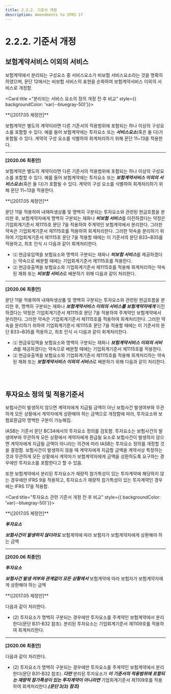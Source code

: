 ```yaml
---
title: 2.2.2. 기준서 개정
description: Amendments to IFRS 17
---
```


# 2.2.2. 기준서 개정

## 보험계약서비스 이외의 서비스&#x20;

보험계약에서 분리되는 구성요소 중 서비스요소가 비보험 서비스요소라는 것을 명확히 하였으며, 문단 12에서는 비보험 서비스의 표현을 순화하여 보험계약서비스 이외의 서비스로 개정함.&#x20;


<Card title ="분리되는 서비스 요소의 정의 개정 전·후 비교" style={{ backgroundColor: 'var(--bluegray-50)'}}>

<Accordion activeIndex={[]}>
<AccordionTab header="문단 10"  leftIcon="pi pi-calendar mr-2">
 **\[2017.05 제정안]**

보험계약은 별도의 계약이라면 다른 기준서의 적용범위에 포함되는 하나 이상의 구성요소를 포함할 수 있다. 예를 들어 보험계약에는 투자요소 또는 ***서비스요소***(혹은 둘 다)가 포함될 수 있다. 계약의 구성 요소를 식별하여 회계처리하기 위해 문단 11\~13을 적용한다.

---

 **\[2020.06 최종안]**

보험계약은 별도의 계약이라면 다른 기준서의 적용범위에 포함되는 하나 이상의 구성요소를 포함할 수 있다. 예를 들어 보험계약에는 투자요소 또는 ***보험계약서비스 이외의 서비스요소***(혹은 둘 다)가 포함될 수 있다. 계약의 구성 요소를 식별하여 회계처리하기 위해 문단 11\~13을 적용한다.
</AccordionTab>

<AccordionTab header="문단 12"  leftIcon="pi pi-calendar mr-2">
 **\[2017.05 제정안]**

문단 11을 적용하여 내재파생상품 및 명백히 구분되는 투자요소와 관련된 현금흐름을 분리한 후, 보험계약자에게 명백히 구분되는 재화나 ***비보험 서비스***를 이전하겠다는 약정은 기업회계기준서 제1115호 문단 7을 적용하여 주계약인 보험계약에서 분리한다. 그러한 약속은 기업회계기준서 제1115호를 적용하여 회계처리한다. 그러한 약속을 분리하기 위하여 기업회계기준서 제1115호 문단 7을 적용할 때에는 이 기준서의 문단 B33\~B35를 적용하고, 최초 인식 시 다음과 같이 회계처리한다. &#x20;

* ⑴ 현금유입액을 보험요소와 명백히 구분되는 재화나 ***비보험 서비스***를 제공하겠다는 약속으로 배분할 때에는 기업회계기준서 제1115호를 적용한다.
* ⑵ 현금유출액을 보험요소와 기업회계기준서 제1115호를 적용해 회계처리하는 약속된 재화 또는 ***비보험 서비스***로 배분하기 위해 다음과 같이 처리한다.

---

 **\[2020.06 최종안]**&#x20;

문단 11을 적용하여 내재파생상품 및 명백히 구분되는 투자요소와 관련된 현금흐름을 분리한 후, 명백히 구분되는 재화나 ***보험계약서비스 이외의 서비스를 보험계약자에게*** 이전하겠다는 약정은 기업회계기준서 제1115호 문단 7을 적용하여 주계약인 보험계약에서 분리한다. 그러한 약속은 기업회계기준서 제1115호를 적용하여 회계처리한다. 그러한 약속을 분리하기 위하여 기업회계기준서 제1115호 문단 7을 적용할 때에는 이 기준서의 문단 B33\~B35를 적용하고, 최초 인식 시 다음과 같이 회계처리한다.

* ⑴ 현금유입액을 보험요소와 명백히 구분되는 재화나 ***보험계약서비스 이외의 서비스***를 제공하겠다는 약속으로 배분할 때에는 기업회계기준서 제1115호를 적용한다.
* ⑵ 현금유출액을 보험요소와 기업회계기준서 제1115호를 적용해 회계처리하는 약속된 재화 또는 ***보험계약서비스 이외의 서비스***로 배분하기 위해 다음과 같이 처리한다.


</AccordionTab>
</Accordion>

</Card>

<br></br>

## 투자요소 정의 및 적용기준서

보험사건이 발생하지 않으면 계약자에게 지급될 금액이 아닌 보험사건 발생여부와 무관하게 모든 상황에서 계약자에게 상환해야 하는 금액으로 개정함에 따라, 투자요소와 보험료환급의 명백한 구분이 가능해짐. &#x20;

IASB는 기준서 문단 BC34에서의 투자요소 정의를 검토함. 투자요소는 보험사건의 발생여부와 무관하게 모든 상황에서 계약자에게 환급될 요소로 보험사건이 발생하지 않으면 계약자에게 지급될 금액이 아니라는 의견에 따라 IASB는 투자요소 정의를 개정할 것을 결정함. 보험사건이 발생하지 않을 때 계약자에게 지급할 금액을 계약서상 특정하는 것과 무관하게 모든 상황에서 계약자가 보험계약자에게 금액을 상환하도록 요구하는 경우에만 투자요소를 포함한다고 할 수 있음.  &#x20;

또한 보험계약에서 분리된 투자요소가 재량적 참가특성이 있는 투자계약에 해당하지 않는 경우에만 IFRS 9을 적용하고, 투자요소가 재량적 참가특성이 있는 투자계약인 경우에는 IFRS 17을 적용함. &#x20;

<Card title="투자요소 관련 기준서 개정 전·후 비교" style={{ backgroundColor: 'var(--bluegray-50)'}}>

<Accordion activeIndex={[]}>
<AccordionTab header="Appendix A"  leftIcon="pi pi-calendar mr-2">
**\[2017.05 제정안]**

***투자요소***&#x20;

***보험사건이 발생하지 않더라도*** 보험계약에 따라 보험자가 보험계약자에게 상환해야 하는 금액

---

**\[2020.06 최종안]**&#x20;

***투자요소***

***보험사건 발생 여부와 관계없이 모든 상황에서*** 보험계약에 따라 보험자가 보험계약자에게 상환해야 하는 금액
</AccordionTab>

<AccordionTab header="문단 11"  leftIcon="pi pi-calendar mr-2">
**\[2017.05 제정안]**&#x20;

다음과 같이 처리한다.

* (2) 투자요소가 명백히 구분되는 경우에만 투자요소를 주계약인 보험계약에서 분리한다(문단 B31-B32 참조). 분리된 투자요소는 기업회계기준서 제1109호를 적용하여 회계처리한다.

---

**\[2020.06 최종안]**&#x20;

다음과 같이 처리한다.

* (2) 투자요소가 명백히 구분되는 경우에만 투자요소를 주계약인 보험계약에서 분리한다(문단 B31-B32 참조). ***다만*** 분리된 투자요소가 ***이 기준서의 적용범위에 포함되는 재량적 참가특성이 있는 투자계약이 아니라면*** 기업회계기준서 제1109호를 적용하여 회계처리한다.***(문단 3(3) 참조)***
</AccordionTab>
</Accordion>
</Card>
